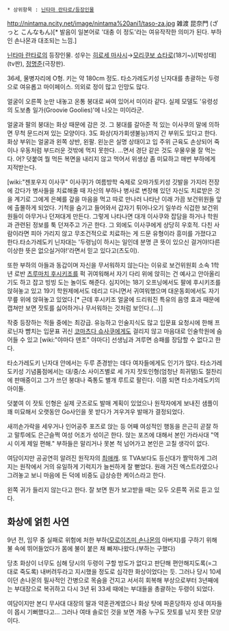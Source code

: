  * 상위항목 : [[닌타마 란타로/등장인물]]

http://nintama.ncity.net/image/nintama%20ani1/taso-za.jpg
雑渡 昆奈門 (ざっと こんなもん)[* 발음이 일본어로 '대충 이 정도'라는 여유작작한 의미가 된다. 부하인 손나몬과 대조되는 느낌.]

[[닌타마 란타로]]의 등장인물. 성우는 [[히로세 마사시]]→[[모리쿠보 쇼타로]](18기~)/[박성태](tv판), [[정명준]](극장판).

36세, 물병자리에 O형. 키는 약 180cm 정도. 타소가레도키성 닌자대를 총괄하는 두령으로 여유롭고 마이페이스. 의외로 정이 많고 인망도 많다.

얼굴이 오른쪽 눈만 내놓고 온통 붕대로 싸여 있어서 미이라 같다. 실제 모델도 '유령성의 도보춍 일가(Groovie Goolies)'에 나오는 미이라군.

얼굴과 팔의 붕대는 화상 때문에 감은 것. 그 붕대를 갈아준 적 있는 이사쿠의 말에 의하면 무척 문드러져 있는 모양이다. 3도 화상(자가회생불능)까지 간 부위도 있다고 한다. 화상 부위는 얼굴과 왼쪽 상반, 왼팔. 왼눈은 실명 상태이고 입 주위 근육도 손상되어 죽이나 우동처럼 부드러운 것밖에 먹지 못한다. ...면서 경단 같은 것도 우물우물 잘 먹는다. 어? 덧붙여 뭘 먹든 복면을 내리지 않고 먹어서 위생상 좀 미묘하고 매번 부하에게 지적받는다.

[wiki:"젠포우지 이사쿠" 이사쿠]가 여름방학 숙제로 오마가토키성 깃발을 가지러 전장에 갔다가 병사들을 치료해줄 때 자신의 부하나 병사로 변장해 있던 자신도 치료받은 것을 계기로 그에게 은혜를 갚을 마음을 먹고 따로 만나러 나타난 이래 가끔 보건위원들 앞에 출몰하게 되었다. 기척을 숨기고 들어와서 갑자기 튀어나오기 일쑤라 식겁한 보건위원들이 아무거나 던져대게 만든다. 그렇게 나타나면 대개 이사쿠와 잡담을 하거나 학원과 관련된 정보를 툭 던져주고 가곤 한다. 그 외에도 이사쿠에게 상당히 우호적. 다친 사람이라면 피아 가리지 않고 무조건적으로 치료하는 게 드문 유형이라 흥미를 가졌다고 한다.타소가레도키 닌자대는 '두령님이 하시는 일인데 분명 큰 뜻이 있으신 걸거야!다른 이상한 뜻은 없으실거야!'라면서 믿고 있다고(츠도이).

또한 부하의 아들과 동갑이며 자신을 무서워하지 않는다는 이유로 보건위원회 소속 1학년 로반 [[츠루마치 후시키조]]를 퍽 귀여워해서 자기 다리 위에 앉히는 건 예사고 안아올리기도 하고 잡고 빙빙 도는 놀이도 해준다. 심지어는 18기 오프닝에서도 팔에 후시키조를 앉혀놓고 있고 19기 학원제에서도 데리고 다니면서 귀여워했으며 대운동회에서도 자기 무릎 위에 앉혀놓고 있었다.[* 근데 후시키조 얼굴에 드리워진 특유의 음영 효과 때문에 캡쳐만 보면 잣토를 싫어하거나 무서워하는 것처럼 보인다.(...)]

작중 등장하는 적들 중에는 최강급. 유능하고 인술지식도 많고 입문표 요청시에 한해 프로닌자 뺨치는 입문표 귀신 [[코마츠다 슈사쿠]]에게도 걸리지 않고 마음대로 인술학원에 숨어들 수 있고 [wiki:"야마다 덴조" 야마다] 선생님과 겨루면 승패를 장담할 수 없다고 한다.

타소가레도키 닌자대 안에서는 두루 존경받는 데다 여자들에게도 인기가 많다. 타소가레도키성 기념품점에서는 대/중/소 사이즈별로 세 가지 잣토인형(엄청난 희귀탬)도 절찬리에 판매중이고 그가 쓰던 붕대나 죽통도 별개 루트로 팔린다. 이쯤 되면 타소가레도키의 아이돌.

덧붙여 이 잣토 인형은 실제 굿즈로도 발매 계획이 있었으나 원작자에게 보내진 샘플이 꽤 미묘해서 오랫동안 Go사인을 못 받다가 겨우겨우 발매가 결정되었다.

새끼손가락을 세우거나 인어공주 포즈로 앉는 등 어째 여성적인 행동을 은근히 곧잘 하고 말투에도 은근슬쩍 여성 어조가 섞이곤 한다. 앉는 포즈에 대해서 본인 가라사대 "역시 이게 제일 편해." 부하들은 말리거나 못본 척 넘어가고 본인은 고칠 생각이 없다.

여담이지만 공공연히 알려진 원작자의 [[최애캐]]. 또 TVA보다도 등신대가 짤막하게 그려지는 원작에서 거의 유일하게 기럭지가 늘씬하게 잘 뻗었다. 원래 거진 엑스트라였으나 그려놓고 보니 마음에 든 덕에 비중도 급상승한 케이스라고 한다.

왼쪽 귀가 들리지 않는다고 한다. 잘 보면 뭔가 보고받을 때는 모두 오른쪽 귀로 듣고 있다.


== 화상에 얽힌 사연 ==
9년 전, 임무 중 실패로 위험에 처한 부하([[모로이즈미 손나몬]]의 아버지)를 구하기 위해 불 속에 뛰어들었다가 몸에 불이 붙은 채 빠져나왔다.(부하는 구했다)

당초 화상이 너무도 심해 당시의 두령이 구할 방도가 없다고 판단해 편안해지도록(=그대로 죽도록) 내버려두라고 지시했을 정도로 심각한 화상이었다는 듯. 그러나 당시 10세이던 손나몬의 필사적인 간병으로 목숨을 건지고 서서히 회복해 부상으로부터 3년째에는 부대장으로 복귀하고 다시 3년 뒤 33세 때에는 부대들을 총괄하는 두령이 되었다.

여담이지만 본디 무사대 대장의 딸과 약혼관계였으나 화상 탓에 파혼당하자 성내 여자들이 몹시 기뻐했다고... 그러나 여태 솔로인 것을 보면 개중 누구도 잣토를 낚지 못한 모양이다.
